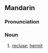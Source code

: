 ==Mandarin==
{{zh-hanzi-box|[[隐士]]|[[隱]][[士]]}}

===Pronunciation===
{{Pinyin-IPA|yǐnshì}}

===Noun===
{{cmn-noun|t|pin=yǐnshì|pint=yin3shi4|tra=隱士|sim=隐士}}

# [[recluse]]; [[hermit]]